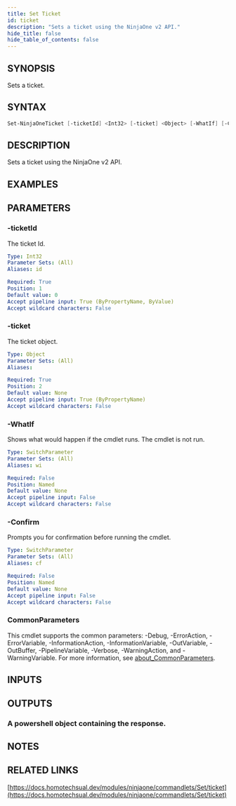 ```yaml
---
title: Set Ticket
id: ticket
description: "Sets a ticket using the NinjaOne v2 API."
hide_title: false
hide_table_of_contents: false
---
```


## SYNOPSIS

Sets a ticket.

## SYNTAX

```powershell
Set-NinjaOneTicket [-ticketId] <Int32> [-ticket] <Object> [-WhatIf] [-Confirm] [<CommonParameters>]
```

## DESCRIPTION

Sets a ticket using the NinjaOne v2 API.

## EXAMPLES

## PARAMETERS

### -ticketId

The ticket Id.

```yaml
Type: Int32
Parameter Sets: (All)
Aliases: id

Required: True
Position: 1
Default value: 0
Accept pipeline input: True (ByPropertyName, ByValue)
Accept wildcard characters: False
```

### -ticket

The ticket object.

```yaml
Type: Object
Parameter Sets: (All)
Aliases:

Required: True
Position: 2
Default value: None
Accept pipeline input: True (ByPropertyName)
Accept wildcard characters: False
```

### -WhatIf

Shows what would happen if the cmdlet runs.
The cmdlet is not run.

```yaml
Type: SwitchParameter
Parameter Sets: (All)
Aliases: wi

Required: False
Position: Named
Default value: None
Accept pipeline input: False
Accept wildcard characters: False
```

### -Confirm

Prompts you for confirmation before running the cmdlet.

```yaml
Type: SwitchParameter
Parameter Sets: (All)
Aliases: cf

Required: False
Position: Named
Default value: None
Accept pipeline input: False
Accept wildcard characters: False
```

### CommonParameters

This cmdlet supports the common parameters: -Debug, -ErrorAction, -ErrorVariable, -InformationAction, -InformationVariable, -OutVariable, -OutBuffer, -PipelineVariable, -Verbose, -WarningAction, and -WarningVariable. For more information, see [about_CommonParameters](http://go.microsoft.com/fwlink/?LinkID=113216).

## INPUTS

## OUTPUTS

### A powershell object containing the response.

## NOTES

## RELATED LINKS

[https://docs.homotechsual.dev/modules/ninjaone/commandlets/Set/ticket](https://docs.homotechsual.dev/modules/ninjaone/commandlets/Set/ticket)
